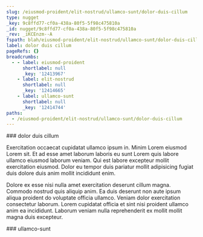 ```yaml
---
slug: /eiusmod-proident/elit-nostrud/ullamco-sunt/dolor-duis-cillum
type: nugget
_key: 9c8ffd77-cf0a-438a-80f5-5f98c475810a
_id: nugget/9c8ffd77-cf0a-438a-80f5-5f98c475810a
_rev: _iKCEnzm--A
fspath: blah/eiusmod-proident/elit-nostrud/ullamco-sunt/dolor-duis-cillum.md
label: dolor duis cillum
pageRefs: {}
breadcrumbs:
  - - label: eiusmod-proident
      shortlabel: null
      _key: '12413967'
    - label: elit-nostrud
      shortlabel: null
      _key: '12414665'
    - label: ullamco-sunt
      shortlabel: null
      _key: '12414744'
paths:
  - /eiusmod-proident/elit-nostrud/ullamco-sunt/dolor-duis-cillum
---
```


<NuggetArea>
<Nugget slug="/eiusmod-proident/elit-nostrud/ullamco-sunt/dolor-duis-cillum" type="nugget" _key="9c8ffd77-cf0a-438a-80f5-5f98c475810a" _id="nugget/9c8ffd77-cf0a-438a-80f5-5f98c475810a" _rev="_iKCEnzm--A" fspath="blah/eiusmod-proident/elit-nostrud/ullamco-sunt/dolor-duis-cillum.md" label="dolor duis cillum" paths="/eiusmod-proident/elit-nostrud/ullamco-sunt/dolor-duis-cillum">
<NuggetBody>
### dolor duis cillum

Exercitation occaecat cupidatat ullamco ipsum in. Minim Lorem eiusmod Lorem sit. Et ad esse amet laborum laboris eu sunt Lorem quis labore ullamco eiusmod laborum veniam. Qui est labore excepteur mollit exercitation eiusmod. Dolor eu tempor duis pariatur mollit adipisicing fugiat duis dolore duis anim mollit incididunt enim.

Dolore ex esse nisi nulla amet exercitation deserunt cillum magna. Commodo nostrud quis aliquip anim. Ea duis deserunt non aute ipsum aliqua proident do voluptate officia ullamco. Veniam dolor exercitation consectetur laborum. Lorem cupidatat officia et sint nisi proident ullamco anim ea incididunt. Laborum veniam nulla reprehenderit ex mollit mollit magna duis excepteur.

</NuggetBody>
<Breadcrumbs>
<Crumbs>
<Crumb _key="12413967" label="eiusmod-proident" /><Crumb _key="12414665" label="elit-nostrud" /><Crumb _key="12414744" label="ullamco-sunt" />
</Crumbs>
</Breadcrumbs>
</Nugget>

<NuggetsInbound>
</NuggetsInbound>
<NuggetsOutbound>
</NuggetsOutbound>
</NuggetArea>
<PassagesInbound>
<Passage direction="inbound" type="passage" _key="12414744" _id="passage/12414744" _rev="_iKCEnzm--_" label="ullamco-sunt" passage="ullamco-sunt" fspath="blah/eiusmod-proident/elit-nostrud/ullamco-sunt" paths="/eiusmod-proident/elit-nostrud/ullamco-sunt" slug="/eiusmod-proident/elit-nostrud/ullamco-sunt">
<NuggetBody>
### ullamco-sunt

</NuggetBody>
<Breadcrumbs>
<Crumbs>
<Crumb _key="12413967" label="eiusmod-proident" /><Crumb _key="12414665" label="elit-nostrud" />
</Crumbs>
</Breadcrumbs>
</Passage>

</PassagesInbound>
<PassagesOutbound>
</PassagesOutbound>